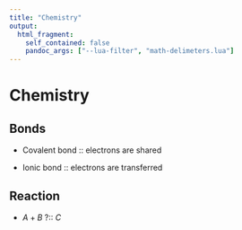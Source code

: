 ```yaml
---
title: "Chemistry"
output:
  html_fragment:
    self_contained: false
    pandoc_args: ["--lua-filter", "math-delimeters.lua"]
---
```


# Chemistry

## Bonds

-   Covalent bond :: electrons are shared

-   Ionic bond :: electrons are transferred

## Reaction

-   $A + B$ ?:: $C$

